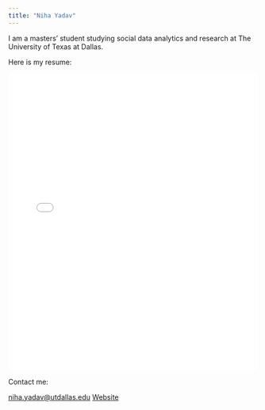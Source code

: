 ```yaml
---
title: "Niha Yadav"
---
```


I am a masters' student studying social data analytics and research at The University of Texas at Dallas. 

Here is my resume:

<embed src="2024 Resume.pdf" type="application/pdf" width="100%" height="600px" />


Contact me:

[niha.yadav@utdallas.edu](mailto:niha.yadav@utdallas.edu)
[Website](https:\\nihay17.github.io)
